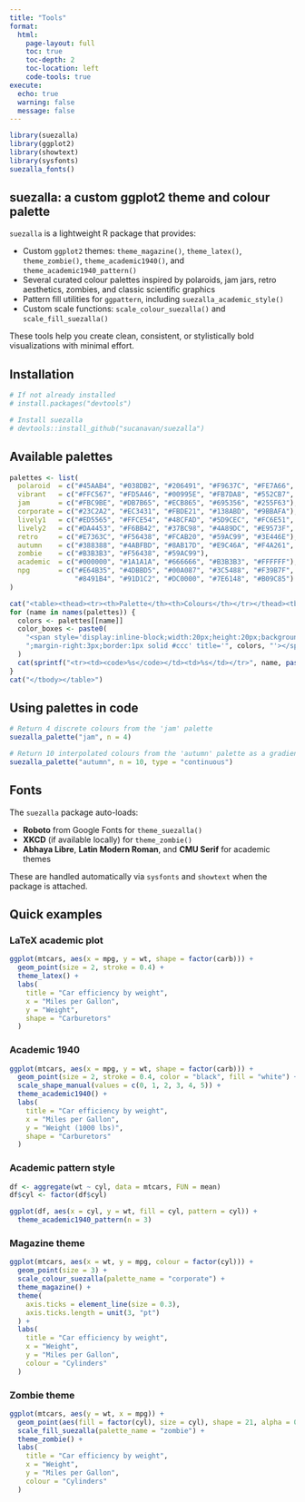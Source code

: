 ```yaml
---
title: "Tools"
format:
  html:
    page-layout: full
    toc: true
    toc-depth: 2
    toc-location: left
    code-tools: true
execute:
  echo: true
  warning: false
  message: false
---
```


```r
library(suezalla)
library(ggplot2)
library(showtext)
library(sysfonts)
suezalla_fonts()
```

## suezalla: a custom ggplot2 theme and colour palette

`suezalla` is a lightweight R package that provides:

- Custom `ggplot2` themes: `theme_magazine()`, `theme_latex()`, `theme_zombie()`, `theme_academic1940()`, and `theme_academic1940_pattern()`
- Several curated colour palettes inspired by polaroids, jam jars, retro aesthetics, zombies, and classic scientific graphics
- Pattern fill utilities for `ggpattern`, including `suezalla_academic_style()`
- Custom scale functions: `scale_colour_suezalla()` and `scale_fill_suezalla()`

These tools help you create clean, consistent, or stylistically bold visualizations with minimal effort.

## Installation

```r
# If not already installed
# install.packages("devtools")

# Install suezalla
# devtools::install_github("sucanavan/suezalla")
```

## Available palettes

```r
palettes <- list(
  polaroid  = c("#45AAB4", "#038DB2", "#206491", "#F9637C", "#FE7A66", "#FBB45C"),
  vibrant   = c("#FFC567", "#FD5A46", "#00995E", "#FB7DA8", "#552CB7", "#058CD7"),
  jam       = c("#FBC9BE", "#DB7B65", "#ECB865", "#695356", "#255F63"),
  corporate = c("#23C2A2", "#EC3431", "#FBDE21", "#138ABD", "#9BBAFA"),
  lively1   = c("#ED5565", "#FFCE54", "#48CFAD", "#5D9CEC", "#FC6E51", "#A0D468", "#4FC1E9", "#AC92EC"),
  lively2   = c("#DA4453", "#F6BB42", "#37BC98", "#4A89DC", "#E9573F", "#8CC152", "#3BAFDA", "#967ADC"),
  retro     = c("#E7363C", "#F56438", "#FCAB20", "#59AC99", "#3E446E"),
  autumn    = c("#388388", "#4ABFBD", "#8AB17D", "#E9C46A", "#F4A261", "#E76F51"),
  zombie    = c("#B3B3B3", "#F56438", "#59AC99"),
  academic  = c("#000000", "#1A1A1A", "#666666", "#B3B3B3", "#FFFFFF"),
  npg       = c("#E64B35", "#4DBBD5", "#00A087", "#3C5488", "#F39B7F",
                "#8491B4", "#91D1C2", "#DC0000", "#7E6148", "#B09C85")
)

cat("<table><thead><tr><th>Palette</th><th>Colours</th></tr></thead><tbody>")
for (name in names(palettes)) {
  colors <- palettes[[name]]
  color_boxes <- paste0(
    "<span style='display:inline-block;width:20px;height:20px;background-color:", colors,
    ";margin-right:3px;border:1px solid #ccc' title='", colors, "'></span>"
  )
  cat(sprintf("<tr><td><code>%s</code></td><td>%s</td></tr>", name, paste(color_boxes, collapse = "")))
}
cat("</tbody></table>")
```

## Using palettes in code

```r
# Return 4 discrete colours from the 'jam' palette
suezalla_palette("jam", n = 4)

# Return 10 interpolated colours from the 'autumn' palette as a gradient
suezalla_palette("autumn", n = 10, type = "continuous")
```

## Fonts

The `suezalla` package auto-loads:

- **Roboto** from Google Fonts for `theme_suezalla()`
- **XKCD** (if available locally) for `theme_zombie()`
- **Abhaya Libre**, **Latin Modern Roman**, and **CMU Serif** for academic themes

These are handled automatically via `sysfonts` and `showtext` when the package is attached.

## Quick examples

### LaTeX academic plot

```r
ggplot(mtcars, aes(x = mpg, y = wt, shape = factor(carb))) +
  geom_point(size = 2, stroke = 0.4) +
  theme_latex() +
  labs(
    title = "Car efficiency by weight",
    x = "Miles per Gallon",
    y = "Weight",
    shape = "Carburetors"
  )
```

### Academic 1940

```r
ggplot(mtcars, aes(x = mpg, y = wt, shape = factor(carb))) +
  geom_point(size = 2, stroke = 0.4, color = "black", fill = "white") +
  scale_shape_manual(values = c(0, 1, 2, 3, 4, 5)) +
  theme_academic1940() +
  labs(
    title = "Car efficiency by weight",
    x = "Miles per Gallon",
    y = "Weight (1000 lbs)",
    shape = "Carburetors"
  )
```

### Academic pattern style

```r
df <- aggregate(wt ~ cyl, data = mtcars, FUN = mean)
df$cyl <- factor(df$cyl)

ggplot(df, aes(x = cyl, y = wt, fill = cyl, pattern = cyl)) +
  theme_academic1940_pattern(n = 3)
```

### Magazine theme

```r
ggplot(mtcars, aes(x = wt, y = mpg, colour = factor(cyl))) +
  geom_point(size = 3) +
  scale_colour_suezalla(palette_name = "corporate") +
  theme_magazine() +
  theme(
    axis.ticks = element_line(size = 0.3),
    axis.ticks.length = unit(3, "pt")
  ) +
  labs(
    title = "Car efficiency by weight",
    x = "Weight",
    y = "Miles per Gallon",
    colour = "Cylinders"
  )
```

### Zombie theme

```r
ggplot(mtcars, aes(y = wt, x = mpg)) + 
  geom_point(aes(fill = factor(cyl), size = cyl), shape = 21, alpha = 0.8) + 
  scale_fill_suezalla(palette_name = "zombie") + 
  theme_zombie() +
  labs(
    title = "Car efficiency by weight",
    x = "Weight",
    y = "Miles per Gallon",
    colour = "Cylinders"
  )
```